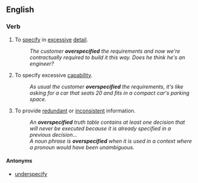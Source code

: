 ==English==

===Verb===
{{en-verb|overspecifies|overspecifying|overspecified|overspecified}}

# To [[specify]] in [[excessive]] [[detail]].
#: ''The customer '''overspecified''' the requirements and now we're contractually required to build it this way. Does he think he's an engineer?''
# To specify excessive [[capability]].
#: ''As usual the customer '''overspecified''' the requirements, it's like asking for a car that seats 20 and fits in a compact car's parking space.''
# To provide [[redundant]] or [[inconsistent]] information.
#: ''An '''overspecified''' truth table contains at least one decision that will never be executed because it is already specified in a previous decision...''
#: ''A noun phrase is '''overspecified''' when it is used in a context where a pronoun would have been unambiguous.''

====Antonyms====
* {{sense|specify in excessive detail}} [[underspecify]]